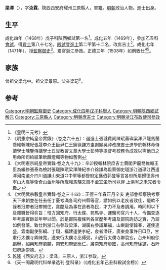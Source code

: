 '''梁澤'''（{{bd|1445年||？}}），字'''汝霖'''，陝西西安府耀州三原縣人，軍籍。[[明朝|明朝]]政治人物。進士出身。

==生平==
成化四年（1468年）戊子科陝西鄉試第一名<ref>《皇明三元考》</ref>。[[成化|成化]]五年（1469年），參加乙丑科[[會試|會試]]，得[[貢士|貢士]]第八十七名。[[殿試|殿試]]登[[進士|進士]]第二甲第十二名，改庶吉士<ref>《明憲宗純皇帝實錄》（卷之六十五）：選進士張璲費訚陳珷蕭璵梁澤尹龍馬蘭喬維翰陳紀張晟李介王臣尹仁王錦徐謙方圭謝顯吳祚改庶吉士進學於翰林命侍讀學士陳鑒侍講學士丘浚教習文章大學士彭時等提督考校務令成效以需他日之用命所司給紙筆飲饌燈燭等物如舊例</ref>。成化七年（1471年），授[[監察御史|監察御史]]<ref>《大明憲宗純皇帝實錄·卷之九十九》：辛卯授翰林院庶吉士費閣尹龍喬維翰王臣為編修張泰為檢討張璲陳珷梁澤陳紀李介徐謙為監察御史璲浙江道珷江西道澤河南道介四川道謙山東道○中軍等都督府定襄伯郭登等言各府所屬歸德壽州寧山大嵩等衛奇山金州等所歲報馬騾文冊不至宜坐所司以罪 上俱宥之未完者令趣之</ref>。累官浙江參政。正德三年（1508年）如例致仕<ref>《大明武宗毅皇帝實錄·卷之三十四》：正德三年春正月辛亥 吏部會都察院考察天下來朝並在任去任丁憂考滿各司府州縣等官，請如例以老疾者致仕，罷軟不謹者冠帶者冠帶閒住，貪酷及為事在逃者為民，才力不及者調用。時同知以下及雜職皆得俞旨：惟方回知府、行太僕、苑馬寺、運鹽司官六十人，令備查逐年考語實跡並年甲以聞。於是部院複條列各官歷年考語及部院詢訪之實，乃詔如例發落。致仕則浙江右參政梁澤，湖廣右參議華福，山東副使韓春，運使連盛，雲南副使彭綱、丁珝，福建運使李紀，僉者潘玨，廣東僉事許日□旦，甘肅行太僕寺卿陳寬，遼東行太僕寺丞傅弼，山西行太僕寺卿袁宏，台州知府徐鵬舉，紹興知府劉麟，南安知府鄧應仁，廣南知府廖鉉，高州知府徐鍵，石阡知府謝崇德。</ref><ref>乾隆《西安府志》：梁泽，三原人，浙江参政。</ref>。

==家族==
曾祖父[[梁允中|梁允中]]。祖父[[梁景原|梁景原]]。父亲[[梁玘|梁玘]]<ref>《天一阁藏明代科举录选刊·登科录》（《成化五年己丑科殿試金榜》）</ref>。

==参考==
{{reflist}}
{{明朝人物小作品}}
{{成化五年己丑科殿試金榜}}
{{DEFAULTSORT:Liang梁}}
[[Category:明朝監察御史|Category:明朝監察御史]]
[[Category:成化四年戊子科舉人|Category:成化四年戊子科舉人]]
[[Category:明朝陝西鄉試解元|Category:明朝陝西鄉試解元]]
[[Category:三原縣人|Category:三原縣人]]
[[Category:明朝庶吉士|Category:明朝庶吉士]]
[[Category:明朝浙江布政使司參政|Category:明朝浙江布政使司參政]]
